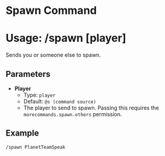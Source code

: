 # Spawn Command
# Usage: /spawn \[player]
Sends you or someone else to spawn.

## Parameters
- **Player**
  + Type: `player`
  + Default: `@s (command source)`
  + The player to send to spawn.
    Passing this requires the `morecommands.spawn.others` permission.

## Example
`/spawn PlanetTeamSpeak`
